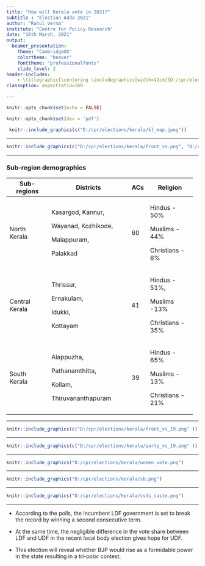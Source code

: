 ```yaml
---
title: "How will Kerala vote in 2021?"
subtitle : "Election Adda 2021"
author: "Rahul Verma"
institute: "Centre for Policy Research"
date: "16th March, 2021"
output:
  beamer_presentation:
    theme: "CambridgeUS"
    colortheme: "beaver"
    fonttheme: "professionalfonts"
    slide_level: 2
header-includes:
    - \titlegraphic{\centering \includegraphics[width=12cm]{D:/cpr/elections/assam/logo.jpg}}
classoption: aspectratio=169 

---
```




```r
knitr::opts_chunk$set(echo = FALSE)

knitr::opts_chunk$set(dev = 'pdf')
```

<!-- WB map -->




```r

 knitr::include_graphics(c("D:/cpr/elections/kerala/kl_map.jpeg"))

```





---

```r


knitr::include_graphics(c("D:/cpr/elections/kerala/front_vs.png", "D:/cpr/elections/kerala/front_seats.png"))
```

---

### Sub-region demographics

+----------------+--------------------------------+-----+------------------+
| Sub-regions    | Districts                      | ACs | Religion         |
+================+================================+=====+==================+
| North Kerala   | Kasargod, Kannur,              | 60  | Hindus - 50%     |
|                |                                |     |                  |
|                | Wayanad, Kozhikode,            |     | Muslims - 44%    |
|                |                                |     |                  |
|                | Malappuram,                    |     | Christians - 6%  |
|                |                                |     |                  |
|                | Palakkad                       |     |                  |
+----------------+--------------------------------+-----+------------------+
| Central Kerala | Thrissur,                      | 41  | Hindus - 51%,    |
|                |                                |     |                  |
|                | Ernakulam,                     |     | Muslims -13%     |
|                |                                |     |                  |
|                | Idukki,                        |     | Christians - 35% |
|                |                                |     |                  |
|                | Kottayam                       |     |                  |
+----------------+--------------------------------+-----+------------------+
| South Kerala   | Alappuzha,                     | 39  | Hindus - 65%     |
|                |                                |     |                  |
|                | Pathanamthitta,                |     | Muslims - 13%    |
|                |                                |     |                  |
|                | Kollam,                        |     | Christians - 21% |
|                |                                |     |                  |
|                | Thiruvananthapuram             |     |                  |
+----------------+--------------------------------+-----+------------------+


<!-- Table: sub-region demographics -->


---



```r

knitr::include_graphics(c("D:/cpr/elections/kerala/front_vs_19.png" ))

```

---


```r

knitr::include_graphics(c("D:/cpr/elections/kerala/party_vs_19.png" ))

```

---




```r

knitr::include_graphics("D:/cpr/elections/kerala/women_vote.png")

```


---


```r

knitr::include_graphics("D:/cpr/elections/kerala/sb.png")

```


---


```r


knitr::include_graphics("D:/cpr/elections/kerala/csds_caste.png")

```

---


- According to the polls, the Incumbent LDF government is set to break the record by winning a second consecutive term.

- At the same time, the negligible difference in the vote share between LDF and UDF in the recent local body election gives hope for UDF.

- This election will reveal whether  BJP would rise as a formidable power in the state resulting in a tri-polar contest.







